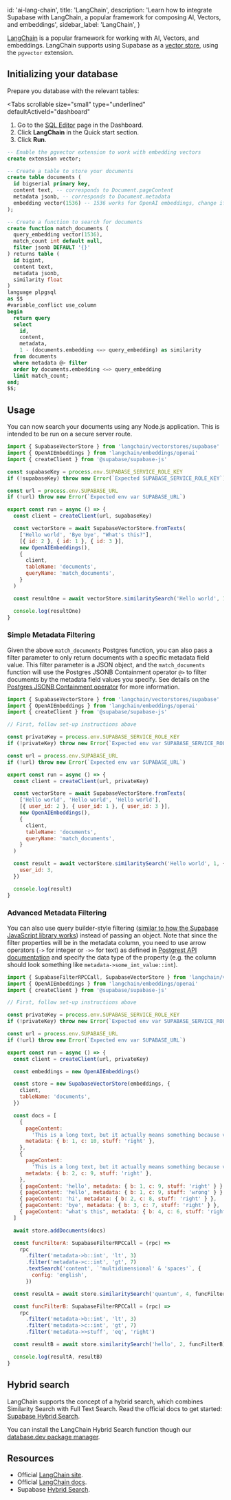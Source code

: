 
  id: 'ai-lang-chain',
  title: 'LangChain',
  description:
    'Learn how to integrate Supabase with LangChain, a popular framework for composing AI, Vectors, and embeddings',
  sidebar_label: 'LangChain',
}

[LangChain](langchain.com) is a popular framework for working with AI, Vectors, and embeddings. LangChain supports using Supabase as a [vector store](https://js.langchain.com/docs/modules/indexes/vector_stores/integrations/supabase), using the `pgvector` extension.

## Initializing your database

Prepare you database with the relevant tables:

<Tabs
  scrollable
  size="small"
  type="underlined"
  defaultActiveId="dashboard"
>
<TabPanel id="dashboard" label="Dashboard">

1. Go to the [SQL Editor](https://supabase.com/dashboard/project/_/sql) page in the Dashboard.
2. Click **LangChain** in the Quick start section.
3. Click **Run**.

</TabPanel>
<TabPanel id="sql" label="SQL">

```sql
-- Enable the pgvector extension to work with embedding vectors
create extension vector;

-- Create a table to store your documents
create table documents (
  id bigserial primary key,
  content text, -- corresponds to Document.pageContent
  metadata jsonb, -- corresponds to Document.metadata
  embedding vector(1536) -- 1536 works for OpenAI embeddings, change if needed
);

-- Create a function to search for documents
create function match_documents (
  query_embedding vector(1536),
  match_count int default null,
  filter jsonb DEFAULT '{}'
) returns table (
  id bigint,
  content text,
  metadata jsonb,
  similarity float
)
language plpgsql
as $$
#variable_conflict use_column
begin
  return query
  select
    id,
    content,
    metadata,
    1 - (documents.embedding <=> query_embedding) as similarity
  from documents
  where metadata @> filter
  order by documents.embedding <=> query_embedding
  limit match_count;
end;
$$;
```

</TabPanel>
</Tabs>

## Usage

You can now search your documents using any Node.js application. This is intended to be run on a secure server route.

```js
import { SupabaseVectorStore } from 'langchain/vectorstores/supabase'
import { OpenAIEmbeddings } from 'langchain/embeddings/openai'
import { createClient } from '@supabase/supabase-js'

const supabaseKey = process.env.SUPABASE_SERVICE_ROLE_KEY
if (!supabaseKey) throw new Error(`Expected SUPABASE_SERVICE_ROLE_KEY`)

const url = process.env.SUPABASE_URL
if (!url) throw new Error(`Expected env var SUPABASE_URL`)

export const run = async () => {
  const client = createClient(url, supabaseKey)

  const vectorStore = await SupabaseVectorStore.fromTexts(
    ['Hello world', 'Bye bye', "What's this?"],
    [{ id: 2 }, { id: 1 }, { id: 3 }],
    new OpenAIEmbeddings(),
    {
      client,
      tableName: 'documents',
      queryName: 'match_documents',
    }
  )

  const resultOne = await vectorStore.similaritySearch('Hello world', 1)

  console.log(resultOne)
}
```

### Simple Metadata Filtering

Given the above `match_documents` Postgres function, you can also pass a filter parameter to only return documents with a specific metadata field value. This filter parameter is a JSON object, and the `match_documents` function will use the Postgres JSONB Containment operator `@>` to filter documents by the metadata field values you specify. See details on the [Postgres JSONB Containment operator](https://www.postgresql.org/docs/current/datatype-json.html#JSON-CONTAINMENT) for more information.

```js
import { SupabaseVectorStore } from 'langchain/vectorstores/supabase'
import { OpenAIEmbeddings } from 'langchain/embeddings/openai'
import { createClient } from '@supabase/supabase-js'

// First, follow set-up instructions above

const privateKey = process.env.SUPABASE_SERVICE_ROLE_KEY
if (!privateKey) throw new Error(`Expected env var SUPABASE_SERVICE_ROLE_KEY`)

const url = process.env.SUPABASE_URL
if (!url) throw new Error(`Expected env var SUPABASE_URL`)

export const run = async () => {
  const client = createClient(url, privateKey)

  const vectorStore = await SupabaseVectorStore.fromTexts(
    ['Hello world', 'Hello world', 'Hello world'],
    [{ user_id: 2 }, { user_id: 1 }, { user_id: 3 }],
    new OpenAIEmbeddings(),
    {
      client,
      tableName: 'documents',
      queryName: 'match_documents',
    }
  )

  const result = await vectorStore.similaritySearch('Hello world', 1, {
    user_id: 3,
  })

  console.log(result)
}
```

### Advanced Metadata Filtering

You can also use query builder-style filtering ([similar to how the Supabase JavaScript library works](https://supabase.com/docs/reference/javascript/using-filters)) instead of passing an object. Note that since the filter properties will be in the metadata column, you need to use arrow operators (`->` for integer or `->>` for text) as defined in [Postgrest API documentation](https://postgrest.org/en/stable/references/api/tables_views.html?highlight=operators#json-columns) and specify the data type of the property (e.g. the column should look something like `metadata->some_int_value::int`).

```js
import { SupabaseFilterRPCCall, SupabaseVectorStore } from 'langchain/vectorstores/supabase'
import { OpenAIEmbeddings } from 'langchain/embeddings/openai'
import { createClient } from '@supabase/supabase-js'

// First, follow set-up instructions above

const privateKey = process.env.SUPABASE_SERVICE_ROLE_KEY
if (!privateKey) throw new Error(`Expected env var SUPABASE_SERVICE_ROLE_KEY`)

const url = process.env.SUPABASE_URL
if (!url) throw new Error(`Expected env var SUPABASE_URL`)

export const run = async () => {
  const client = createClient(url, privateKey)

  const embeddings = new OpenAIEmbeddings()

  const store = new SupabaseVectorStore(embeddings, {
    client,
    tableName: 'documents',
  })

  const docs = [
    {
      pageContent:
        'This is a long text, but it actually means something because vector database does not understand Lorem Ipsum. So I would need to expand upon the notion of quantum fluff, a theorectical concept where subatomic particles coalesce to form transient multidimensional spaces. Yet, this abstraction holds no real-world application or comprehensible meaning, reflecting a cosmic puzzle.',
      metadata: { b: 1, c: 10, stuff: 'right' },
    },
    {
      pageContent:
        'This is a long text, but it actually means something because vector database does not understand Lorem Ipsum. So I would need to proceed by discussing the echo of virtual tweets in the binary corridors of the digital universe. Each tweet, like a pixelated canary, hums in an unseen frequency, a fascinatingly perplexing phenomenon that, while conjuring vivid imagery, lacks any concrete implication or real-world relevance, portraying a paradox of multidimensional spaces in the age of cyber folklore.',
      metadata: { b: 2, c: 9, stuff: 'right' },
    },
    { pageContent: 'hello', metadata: { b: 1, c: 9, stuff: 'right' } },
    { pageContent: 'hello', metadata: { b: 1, c: 9, stuff: 'wrong' } },
    { pageContent: 'hi', metadata: { b: 2, c: 8, stuff: 'right' } },
    { pageContent: 'bye', metadata: { b: 3, c: 7, stuff: 'right' } },
    { pageContent: "what's this", metadata: { b: 4, c: 6, stuff: 'right' } },
  ]

  await store.addDocuments(docs)

  const funcFilterA: SupabaseFilterRPCCall = (rpc) =>
    rpc
      .filter('metadata->b::int', 'lt', 3)
      .filter('metadata->c::int', 'gt', 7)
      .textSearch('content', `'multidimensional' & 'spaces'`, {
        config: 'english',
      })

  const resultA = await store.similaritySearch('quantum', 4, funcFilterA)

  const funcFilterB: SupabaseFilterRPCCall = (rpc) =>
    rpc
      .filter('metadata->b::int', 'lt', 3)
      .filter('metadata->c::int', 'gt', 7)
      .filter('metadata->>stuff', 'eq', 'right')

  const resultB = await store.similaritySearch('hello', 2, funcFilterB)

  console.log(resultA, resultB)
}
```

## Hybrid search

LangChain supports the concept of a hybrid search, which combines Similarity Search with Full Text Search. Read the official docs to get started: [Supabase Hybrid Search](https://js.langchain.com/docs/modules/indexes/retrievers/supabase-hybrid).

You can install the LangChain Hybrid Search function though our [database.dev package manager](https://database.dev/langchain/hybrid_search).

## Resources

- Official [LangChain site](https://langchain.com/).
- Official [LangChain docs](https://js.langchain.com/docs/modules/indexes/vector_stores/integrations/supabase).
- Supabase [Hybrid Search](https://js.langchain.com/docs/modules/indexes/retrievers/supabase-hybrid).



